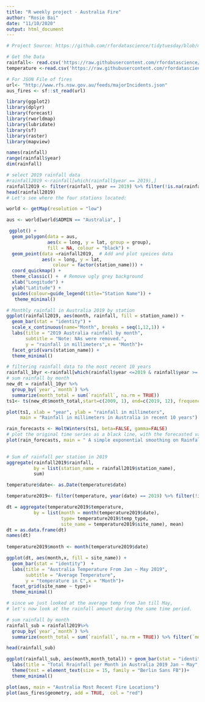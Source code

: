 ---
title: "R weekly project - Australia Fire"
author: "Rosie Bai"
date: "11/10/2020"
output: html_document
---

```{r setup, include=FALSE}
# Project Source: https://github.com/rfordatascience/tidytuesday/blob/master/data/2020/2020-01-07/readme.md

# Get the Data
rainfall<- read.csv('https://raw.githubusercontent.com/rfordatascience/tidytuesday/master/data/2020/2020-01-07/rainfall.csv')
temperature <-read.csv('https://raw.githubusercontent.com/rfordatascience/tidytuesday/master/data/2020/2020-01-07/temperature.csv')

# For JSON File of fires
url<- "http://www.rfs.nsw.gov.au/feeds/majorIncidents.json"
aus_fires <- sf::st_read(url)

library(ggplot2)
library(dplyr)
library(forecast)
library(rworldmap)
library(lubridate)
library(sf)
library(raster)
library(mapview)
```

```{r}
names(rainfall)
range(rainfall$year)
dim(rainfall)

# select 2019 rainfall data 
#rainfall2019 <-rainfall[which(rainfall$year == 2019),]
rainfall2019 <- filter(rainfall, year == 2019) %>% filter(!is.na(rainfall))
head(rainfall2019)
# Let's see where the four stations located:

world <- getMap(resolution = "low")

aus <- world[world$ADMIN == "Australia", ]

 ggplot() +
  geom_polygon(data = aus, 
               aes(x = long, y = lat, group = group),
               fill = NA, colour = "black") + 
  geom_point(data =rainfall2019,  # Add and plot speices data
             aes(x = long, y = lat, 
                 colour = factor(station_name))) +
  coord_quickmap() + 
  theme_classic() +  # Remove ugly grey background
  xlab("Longitude") +
  ylab("Latitude") + 
  guides(colour=guide_legend(title="Station Name")) +
   theme_minimal()

```

```{r}

# Monthly rainfall in Australia 2019 by station
ggplot(rainfall2019, aes(month, rainfall, fill = station_name)) +
  geom_bar(stat = "identity") +
  scale_x_continuous(name="Month", breaks = seq(1,12,1)) +
  labs(title = "2019 Australia rainfall by month",
       subtitle = "Note: NAs were removed.",
       y = "rainfall in millimeters",x = "Month")+
  facet_grid(vars(station_name)) +
  theme_minimal()

```

```{r}
# filtering rainfall data to the most recent 10 years
rainfall_10yr <-rainfall[which(rainfall$year <=2019 & rainfall$year >= 2009 ),]
# sum rainfall by month
new_dt = rainfall_10yr %>% 
  group_by(`year`,`month`) %>%
  summarize(month_total = sum(`rainfall`, na.rm = TRUE))
ts1<- ts(new_dt$month_total,start=c(2009, 1), end=c(2019, 12), frequency = 12)

plot(ts1, xlab = "year", ylab = "rainfall in millimeters", 
     main = "Rainfall in millimeters in Australia in recent 10 years")

rain_forecasts <- HoltWinters(ts1, beta=FALSE, gamma=FALSE)
# plot the original time series as a black line, with the forecasted values as a red line on top of that:
plot(rain_forecasts, main = " A simple exponential smoothing on Rainfall")
  

```


```{r}
# Sum of rainfall per station in 2019
aggregate(rainfall2019$rainfall,
          by = list(station_name = rainfall2019$station_name), 
          sum)

temperature$date<- as.Date(temperature$date)

temperature2019<- filter(temperature, year(date) == 2019) %>% filter(!is.na(temperature))

```

```{r}
dt = aggregate(temperature2019$temperature,
          by = list(month = month(temperature2019$date),
                    type= temperature2019$temp_type, 
                    site_name = temperature2019$site_name), mean)
dt = as.data.frame(dt)
names(dt)
         
temperature2019$month <- month(temperature2019$date)

ggplot(dt, aes(month,x, fill = site_name)) +
  geom_bar(stat = "identity")  +
  labs(title = "Australia Temperature From Jan ~ May 2019",
       subtitle = "Average Temperature",
       y = "temperature in C",x = "Month")+
  facet_grid(site_name ~ type)+
  theme_minimal()

```

```{r}
# since we just looked at the average temp from Jan till May,
# let's now look at the rainfall amount during the same time period.

# sum rainfall by month
rainfall_sub = rainfall2019%>% 
  group_by(`year`,`month`) %>%
  summarize(month_total = sum(`rainfall`, na.rm = TRUE)) %>% filter(`month`< 6 & `month` >=1)

head(rainfall_sub)

ggplot(rainfall_sub, aes(month,month_total)) + geom_bar(stat = "identity") +
  labs(title = "Total Rrainfall per Month in Australia 2019 Jan ~ May",  y = "Rainfall in Millimeters") +
  theme(text = element_text(size = 15, family = "Berlin Sans FB"))+
  theme_minimal()

plot(aus, main = "Australia Most Recent Fire Locations")
plot(aus_fires$geometry, add = TRUE,  col = "red")

```

